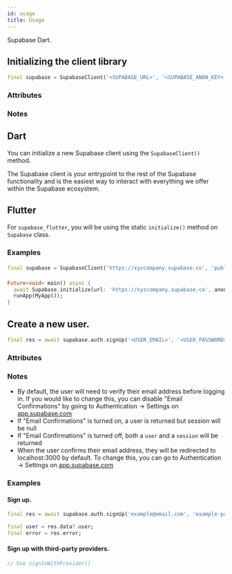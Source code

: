 ```yaml
---
id: usage
title: Usage
---
```


<!-- AUTOGENERATED: DO NOT EDIT DIRECTLY IF THIS IS VERSION "next" -->


Supabase Dart.



<!-- AUTOGENERATED: DO NOT EDIT DIRECTLY IF THIS IS VERSION "next" -->




## Initializing the client library

```dart
final supabase = SupabaseClient('<SUPABASE_URL>', '<SUPABASE_ANON_KEY>');
```


### Attributes




### Notes

## Dart
You can initialize a new Supabase client using the `SupabaseClient()` method.

The Supabase client is your entrypoint to the rest of the Supabase functionality
and is the easiest way to interact with everything we offer within the Supabase ecosystem.


## Flutter

For `supabase_flutter`, you will be using the static `initialize()` method on `Supabase` class.


### Examples



#### 

```dart
final supabase = SupabaseClient('https://xyzcompany.supabase.co', 'public-anon-key');
```




#### 

```dart title="main.dart"
Future<void> main() async {
  await Supabase.initialize(url: 'https://xyzcompany.supabase.co', anonKey: 'public-anon-key');
  runApp(MyApp());
}
```






## Create a new user.

```dart
final res = await supabase.auth.signUp('<USER_EMAIL>', '<USER_PASSWORD>');
```


### Attributes




### Notes

- By default, the user will need to verify their email address before logging in. If you would like to change this, you can disable "Email Confirmations" by going to Authentication -> Settings on [app.supabase.com](https://app.supabase.com)
- If "Email Confirmations" is turned on, a user is returned but session will be null
- If "Email Confirmations" is turned off, both a `user` and a `session` will be returned
- When the user confirms their email address, they will be redirected to localhost:3000 by default. To change this, you can go to Authentication -> Settings on [app.supabase.com](https://app.supabase.com)


### Examples



#### Sign up.

```dart
final res = await supabase.auth.signUp('example@email.com', 'example-password');

final user = res.data?.user;
final error = res.error;
```




#### Sign up with third-party providers.

```dart
// Use signInWithProvider()
```




